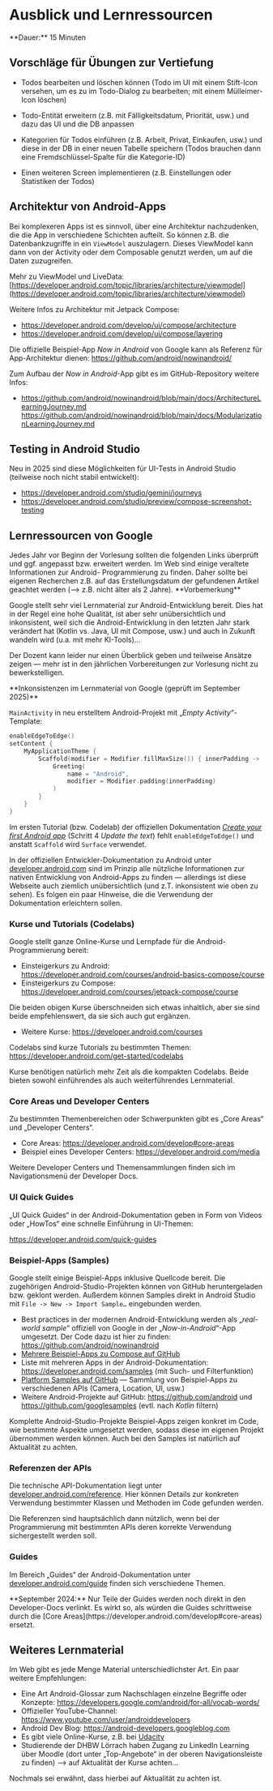 
# Ausblick und Lernressourcen

<Callout>
  **Dauer:** 15 Minuten
</Callout>

## Vorschläge für Übungen zur Vertiefung

- Todos bearbeiten und löschen können (Todo im UI mit einem Stift-Icon versehen, um es zu im Todo-Dialog zu bearbeiten; mit einem Mülleimer-Icon löschen)

- Todo-Entität erweitern (z.B. mit Fälligkeitsdatum, Priorität, usw.) und dazu das UI und die DB anpassen

- Kategorien für Todos einführen (z.B. Arbeit, Privat, Einkaufen, usw.) und diese in der DB in einer neuen Tabelle speichern (Todos brauchen dann eine Fremdschlüssel-Spalte für die Kategorie-ID)

- Einen weiteren Screen implementieren (z.B. Einstellungen oder Statistiken der Todos)

## Architektur von Android-Apps

Bei komplexeren Apps ist es sinnvoll, über eine Architektur nachzudenken,
die die App in verschiedene Schichten aufteilt. So können z.B. die 
Datenbankzugriffe in ein `ViewModel` auszulagern. Dieses ViewModel kann 
dann von der Activity oder dem Composable genutzt werden, um auf die Daten 
zuzugreifen.

Mehr zu ViewModel und LiveData: 
[https://developer.android.com/topic/libraries/architecture/viewmodel](https://developer.android.com/topic/libraries/architecture/viewmodel)

Weitere Infos zu Architektur mit Jetpack Compose:

- https://developer.android.com/develop/ui/compose/architecture
- https://developer.android.com/develop/ui/compose/layering

Die offizielle Beispiel-App _Now in Android_ von Google kann als Referenz 
für App-Architektur dienen: https://github.com/android/nowinandroid/

Zum Aufbau der _Now in Android_-App gibt es im GitHub-Repository weitere Infos: 

- https://github.com/android/nowinandroid/blob/main/docs/ArchitectureLearningJourney.md
https://github.com/android/nowinandroid/blob/main/docs/ModularizationLearningJourney.md


## Testing in Android Studio

Neu in 2025 sind diese Möglichkeiten für UI-Tests in Android Studio (teilweise noch nicht stabil entwickelt):

- https://developer.android.com/studio/gemini/journeys
- https://developer.android.com/studio/preview/compose-screenshot-testing

## Lernressourcen von Google

<Callout type="error">
Jedes Jahr vor Beginn der Vorlesung sollten die folgenden 
Links überprüft und ggf. angepasst bzw. erweitert werden.
</Callout>

<Callout type="warning" emoji="‼️">
Im Web sind einige veraltete Informationen zur Android-
Programmierung zu finden. Daher sollte bei eigenen 
Recherchen z.B. auf das Erstellungsdatum der gefundenen
Artikel geachtet werden (&xrarr; z.B. nicht älter als 2 Jahre).
</Callout>

<Callout type="info">
**Vorbemerkung**

Google stellt sehr viel Lernmaterial zur Android-Entwicklung bereit. Dies hat in der Regel eine hohe Qualität, ist aber sehr unübersichtlich und inkonsistent, weil sich die Android-Entwicklung in den letzten Jahr stark verändert hat (Kotlin vs. Java, UI mit Compose, usw.) und auch in Zukunft wandeln wird (u.a. mit mehr KI-Tools)… 

Der Dozent kann leider nur einen Überblick geben und teilweise Ansätze zeigen &mdash; mehr ist in den jährlichen Vorbereitungen zur Vorlesung nicht zu bewerkstelligen.
</Callout>

<Callout type="error" emoji="‼️">
**Inkonsistenzen im Lernmaterial von Google (geprüft im September 2025)**

`MainActivity` in neu erstelltem Android-Projekt mit „_Empty Activity_“-Template:

```kotlin
enableEdgeToEdge()
setContent {
    MyApplicationTheme {
        Scaffold(modifier = Modifier.fillMaxSize()) { innerPadding ->
            Greeting(
                name = "Android",
                modifier = Modifier.padding(innerPadding)
            )
        }
    }
}
```

Im ersten Tutorial (bzw. Codelab) der offiziellen Dokumentation 
[_Create your first Android app_](https://developer.android.com/codelabs/basic-android-kotlin-compose-first-app) 
(Schritt 4 _Update the text_) fehlt `enableEdgeToEdge()` und anstatt `Scaffold` wird `Surface` verwendet.
</Callout>

In der offiziellen Entwickler-Dokumentation zu Android unter
[developer.android.com](https://developer.android.com) sind
im Prinzip alle nützliche Informationen zur nativen Entwicklung
von Android-Apps zu finden &mdash; allerdings ist diese
Webseite auch ziemlich unübersichtlich (und z.T. inkonsistent wie oben zu sehen). Es folgen ein paar
Hinweise, die die Verwendung der Dokumentation erleichtern
sollen.

### Kurse und Tutorials (Codelabs)

Google stellt ganze Online-Kurse und Lernpfade
für die Android-Programmierung bereit:

- Einsteigerkurs zu Android: https://developer.android.com/courses/android-basics-compose/course
- Einsteigerkurs zu Compose: https://developer.android.com/courses/jetpack-compose/course

Die beiden obigen Kurse überschneiden sich etwas inhaltlich, aber sie 
sind beide empfehlenswert, da sie sich auch gut ergänzen.

- Weitere Kurse: https://developer.android.com/courses

Codelabs sind kurze Tutorials zu bestimmten Themen: https://developer.android.com/get-started/codelabs

<Callout>
Kurse benötigen natürlich mehr Zeit als die kompakten
Codelabs. Beide bieten sowohl einführendes als auch
weiterführendes Lernmaterial.
</Callout>

### Core Areas und Developer Centers

Zu bestimmten Themenbereichen oder Schwerpunkten gibt es 
„Core Areas“ und „Developer Centers“.

- Core Areas: https://developer.android.com/develop#core-areas
- Beispiel eines Developer Centers: https://developer.android.com/media

Weitere Developer Centers und Themensammlungen finden sich im 
Navigationsmenü der Developer Docs.

### UI Quick Guides 

„UI Quick Guides“ in der Android-Dokumentation geben in Form von 
Videos oder „HowTos“ eine schnelle Einführung in UI-Themen:

https://developer.android.com/quick-guides

### Beispiel-Apps (Samples)

Google stellt einige Beispiel-Apps inklusive Quellcode
bereit. Die zugehörigen Android-Studio-Projekten können
von GitHub heruntergeladen bzw. geklont werden. Außerdem
können Samples direkt in Android Studio mit 
`File -> New -> Import Sample…` eingebunden werden.

- Best practices in der modernen Android-Entwicklung werden als „_real-world sample_“ offiziell von Google in der „_Now-in-Android_“-App umgesetzt. Der Code dazu ist hier zu finden: https://github.com/android/nowinandroid
- [Mehrere Beispiel-Apps zu Compose auf GitHub](https://github.com/android/compose-samples)
- Liste mit mehreren Apps in der Android-Dokumentation: https://developer.android.com/samples (mit Such- und Filterfunktion)
- [Platform Samples auf GitHub](https://github.com/android/platform-samples) &mdash; Sammlung von Beispiel-Apps zu verschiedenen APIs (Camera, Location, UI, usw.)
- Weitere Android-Projekte auf GitHub: https://github.com/android und https://github.com/googlesamples (evtl. nach _Kotlin_ filtern)


<Callout>
Komplette Android-Studio-Projekte Beispiel-Apps zeigen 
konkret im Code, wie bestimmte Aspekte umgesetzt werden,
sodass diese im eigenen Projekt übernommen werden können.
</Callout>

<Callout type="warning">
Auch bei den Samples ist natürlich auf Aktualität zu
achten.
</Callout>


### Referenzen der APIs

Die technische API-Dokumentation liegt unter
[developer.android.com/reference](https://developer.android.com/reference). Hier können Details zur konkreten 
Verwendung bestimmter Klassen und Methoden im Code gefunden
werden. 

<Callout>
Die Referenzen sind hauptsächlich dann nützlich, wenn
bei der Programmierung mit bestimmten APIs deren
korrekte Verwendung sichergestellt werden soll.
</Callout>

### Guides

Im Bereich „Guides“ der Android-Dokumentation unter 
[developer.android.com/guide](https://developer.android.com/guide) 
finden sich verschiedene Themen. 

<Callout type="warning">
**September 2024:** Nur Teile der Guides werden noch direkt in
den Developer-Docs verlinkt. Es wirkt so, als würden die Guides
schrittweise durch die [Core Areas](https://developer.android.com/develop#core-areas) ersetzt.
</Callout>

## Weiteres Lernmaterial

Im Web gibt es jede Menge Material unterschiedlichster
Art. Ein paar weitere Empfehlungen:

- Eine Art Android-Glossar zum Nachschlagen einzelne Begriffe oder Konzepte: https://developers.google.com/android/for-all/vocab-words/
- Offizieller YouTube-Channel: https://www.youtube.com/user/androiddevelopers
- Android Dev Blog: https://android-developers.googleblog.com
- Es gibt viele Online-Kurse, z.B. bei [Udacity](https://www.udacity.com/)
- Studierende der DHBW Lörrach haben Zugang zu LinkedIn Learning über Moodle (dort unter „Top-Angebote“ in der oberen Navigationsleiste zu finden) &xrarr; auf Aktualität der Kurse achten…

<Callout type="warning" emoji="‼️">
Nochmals sei erwähnt, dass hierbei auf Aktualität zu
achten ist.
</Callout>